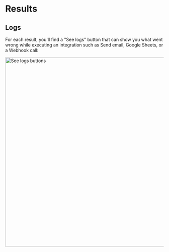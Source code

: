 # Results

## Logs

For each result, you'll find a "See logs" button that can show you what went wrong while executing an integration such as Send email, Google Sheets, or a Webhook call:

<img src="/img/results/logs-button.png" alt="See logs buttons" width="600" />
